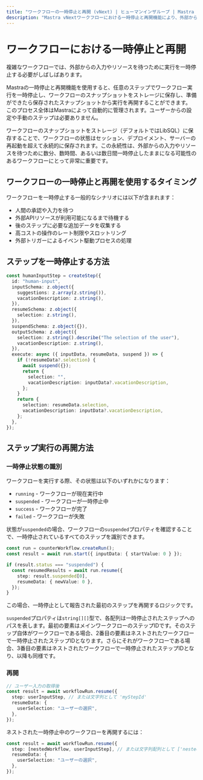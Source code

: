 ```yaml
---
title: "ワークフローの一時停止と再開 (vNext) | ヒューマンインザループ | Mastra ドキュメント"
description: "Mastra vNextワークフローにおける一時停止と再開機能により、外部からの入力やリソースを待つ間、実行を一時停止することができます。"
---
```


# ワークフローにおける一時停止と再開

複雑なワークフローでは、外部からの入力やリソースを待つために実行を一時停止する必要がしばしばあります。

Mastraの一時停止と再開機能を使用すると、任意のステップでワークフロー実行を一時停止し、ワークフローのスナップショットをストレージに保存し、準備ができたら保存されたスナップショットから実行を再開することができます。
このプロセス全体はMastraによって自動的に管理されます。ユーザーからの設定や手動のステップは必要ありません。

ワークフローのスナップショットをストレージ（デフォルトではLibSQL）に保存することで、ワークフローの状態はセッション、デプロイメント、サーバーの再起動を超えて永続的に保存されます。この永続性は、外部からの入力やリソースを待つために数分、数時間、あるいは数日間一時停止したままになる可能性のあるワークフローにとって非常に重要です。

## ワークフローの一時停止と再開を使用するタイミング

ワークフローを一時停止する一般的なシナリオには以下が含まれます：

- 人間の承認や入力を待つ
- 外部APIリソースが利用可能になるまで待機する
- 後のステップに必要な追加データを収集する
- 高コストの操作のレート制限やスロットリング
- 外部トリガーによるイベント駆動プロセスの処理

## ステップを一時停止する方法

```typescript
const humanInputStep = createStep({
  id: "human-input",
  inputSchema: z.object({
    suggestions: z.array(z.string()),
    vacationDescription: z.string(),
  }),
  resumeSchema: z.object({
    selection: z.string(),
  }),
  suspendSchema: z.object({}),
  outputSchema: z.object({
    selection: z.string().describe("The selection of the user"),
    vacationDescription: z.string(),
  }),
  execute: async ({ inputData, resumeData, suspend }) => {
    if (!resumeData?.selection) {
      await suspend({});
      return {
        selection: "",
        vacationDescription: inputData?.vacationDescription,
      };
    }
    return {
      selection: resumeData.selection,
      vacationDescription: inputData?.vacationDescription,
    };
  },
});
```

## ステップ実行の再開方法

### 一時停止状態の識別

ワークフローを実行する際、その状態は以下のいずれかになります：

- `running` - ワークフローが現在実行中
- `suspended` - ワークフローが一時停止中
- `success` - ワークフローが完了
- `failed` - ワークフローが失敗

状態が`suspended`の場合、ワークフローの`suspended`プロパティを確認することで、一時停止されているすべてのステップを識別できます。

```typescript
const run = counterWorkflow.createRun();
const result = await run.start({ inputData: { startValue: 0 } });

if (result.status === "suspended") {
  const resumedResults = await run.resume({
    step: result.suspended[0],
    resumeData: { newValue: 0 },
  });
}
```

この場合、一時停止として報告された最初のステップを再開するロジックです。

`suspended`プロパティは`string[][]`型で、各配列は一時停止されたステップへのパスを表します。最初の要素はメインワークフローのステップIDです。そのステップ自体がワークフローである場合、2番目の要素はネストされたワークフローで一時停止されたステップIDとなります。さらにそれがワークフローである場合、3番目の要素はネストされたワークフローで一時停止されたステップIDとなり、以降も同様です。

### 再開

```typescript
// ユーザー入力の取得後
const result = await workflowRun.resume({
  step: userInputStep, // または文字列として 'myStepId'
  resumeData: {
    userSelection: "ユーザーの選択",
  },
});
```

ネストされた一時停止中のワークフローを再開するには：

```typescript
const result = await workflowRun.resume({
  step: [nestedWorkflow, userInputStep], // または文字列配列として ['nestedWorkflowId', 'myStepId']
  resumeData: {
    userSelection: "ユーザーの選択",
  },
});
```
